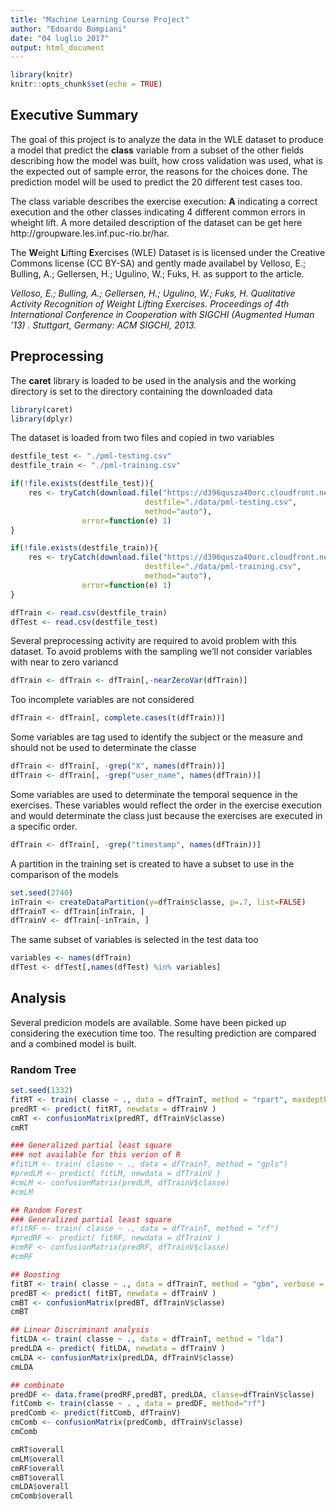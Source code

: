 ```yaml
---
title: "Machine Learning Course Project"
author: "Edoardo Bompiani"
date: "04 luglio 2017"
output: html_document
---
```


```r
library(knitr)
knitr::opts_chunk$set(echo = TRUE)
```

## Executive Summary 
The goal of this project is to analyze the data in the WLE dataset to produce a model that predict the **class** variable from a subset of the other fields describing how the model was built, how cross validation was used, what is  the expected out of sample error, the reasons for the choices done. The prediction model will be used to predict the 20 different test cases too.

The class variable describes the exercise execution: **A** indicating a correct execution and the other classes indicating 4 different common errors in wheight lift. A more detailed description of the dataset can be get here http://groupware.les.inf.puc-rio.br/har. 

The **W**eight **L**ifting **E**xercises (WLE) Dataset is is licensed under the Creative Commons license (CC BY-SA) and gently made availabel by Velloso, E.; Bulling, A.; Gellersen, H.; Ugulino, W.; Fuks, H. as support to the article.

*Velloso, E.; Bulling, A.; Gellersen, H.; Ugulino, W.; Fuks, H. Qualitative Activity Recognition of Weight Lifting Exercises. Proceedings of 4th International Conference in Cooperation with SIGCHI (Augmented Human '13) . Stuttgart, Germany: ACM SIGCHI, 2013.*

## Preprocessing
The **caret** library is loaded to be used in the analysis and the working directory is set to the directory containing the downloaded data

```r
library(caret)
library(dplyr)
```

The dataset is loaded from two files and copied in two variables
```r
destfile_test <- "./pml-testing.csv"
destfile_train <- "./pml-training.csv"

if(!file.exists(destfile_test)){
    res <- tryCatch(download.file("https://d396qusza40orc.cloudfront.net/predmachlearn/pml-testing.csv",
                              destfile="./data/pml-testing.csv",
                              method="auto"),
                error=function(e) 1)
}

if(!file.exists(destfile_train)){
    res <- tryCatch(download.file("https://d396qusza40orc.cloudfront.net/predmachlearn/pml-training.csv",
                              destfile="./data/pml-training.csv",
                              method="auto"),
                error=function(e) 1)
}

dfTrain <- read.csv(destfile_train)
dfTest <- read.csv(destfile_test)
``` 

Several preprocessing activity are required to avoid problem with this dataset.
To avoid problems with the sampling we'll not consider variables with near to zero variancd
 
```r
dfTrain <- dfTrain <- dfTrain[,-nearZeroVar(dfTrain)]
```

Too incomplete variables are not considered
```r
dfTrain <- dfTrain[, complete.cases(t(dfTrain))]
```

Some variables are tag used to identify the subject or the measure and should not be used to determinate the classe
```r
dfTrain <- dfTrain[, -grep("X", names(dfTrain))]
dfTrain <- dfTrain[, -grep("user_name", names(dfTrain))]
```

Some variables are used to determinate the temporal sequence in the exercises. These variables would reflect the order in the exercise execution and would determinate the class just because the exercises are executed in a specific order.  
```r
dfTrain <- dfTrain[, -grep("timestamp", names(dfTrain))]
```

A partition in the training set is created to have a subset to use in the comparison of the models
```r
set.seed(2740)
inTrain <- createDataPartition(y=dfTrain$classe, p=.7, list=FALSE)
dfTrainT <- dfTrain[inTrain, ]
dfTrainV <- dfTrain[-inTrain, ]
```

The same subset of variables is selected in the test data too
```r
variables <- names(dfTrain)
dfTest <- dfTest[,names(dfTest) %in% variables]
```

## Analysis
Several predicion models are available. Some have been picked up considering the execution time too. 
The resulting prediction are compared and a combined model is built.

### Random Tree
```r
set.seed(1332)
fitRT <- train( classe ~ ., data = dfTrainT, method = "rpart", maxdepth=20)
predRT <- predict( fitRT, newdata = dfTrainV )
cmRT <- confusionMatrix(predRT, dfTrainV$classe)
cmRT
```


```r
### Generalized partial least square
### not available for this verion of R
#fitLM <- train( classe ~ ., data = dfTrainT, method = "gpls")
#predLM <- predict( fitLM, newdata = dfTrainV )
#cmLM <- confusionMatrix(predLM, dfTrainV$classe)
#cmLM
```

```r
## Random Forest
### Generalized partial least square
#fitRF <- train( classe ~ ., data = dfTrainT, method = "rf")
#predRF <- predict( fitRF, newdata = dfTrainV )
#cmRF <- confusionMatrix(predRF, dfTrainV$classe)
#cmRF

## Boosting
fitBT <- train( classe ~ ., data = dfTrainT, method = "gbm", verbose = FALSE)
predBT <- predict( fitBT, newdata = dfTrainV )
cmBT <- confusionMatrix(predBT, dfTrainV$classe)
cmBT

## Linear Discriminant analysis
fitLDA <- train( classe ~ ., data = dfTrainT, method = "lda")
predLDA <- predict( fitLDA, newdata = dfTrainV )
cmLDA <- confusionMatrix(predLDA, dfTrainV$classe)
cmLDA

## combinate
predDF <- data.frame(predRF,predBT, predLDA, classe=dfTrainV$classe)
fitComb <- train(classe ~ . , data = predDF, method="rf")
predComb <- predict(fitComb, dfTrainV)
cmComb <- confusionMatrix(predComb, dfTrainV$classe)
cmComb

cmRT$overall
cmLM$overall
cmRF$overall
cmBT$overall
cmLDA$overall
cmComb$overall
```